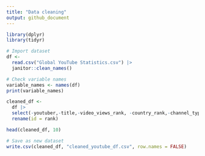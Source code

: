 ```yaml
---
title: "Data cleaning"
output: github_document
---
```


```r
library(dplyr)
library(tidyr)

# Import dataset
df <-
  read.csv("Global YouTube Statistics.csv") |>
  janitor::clean_names()

# Check variable names 
variable_names <- names(df)
print(variable_names)

cleaned_df <- 
  df |>
  select(-youtuber,-title,-video_views_rank, -country_rank,-channel_type_rank, -created_month, -created_date, -gross_tertiary_education_enrollment, -unemployment_rate, -urban_population) |>
  rename(id = rank)

head(cleaned_df, 10)

# Save as new dataset
write.csv(cleaned_df, "cleaned_youtube_df.csv", row.names = FALSE)

```

